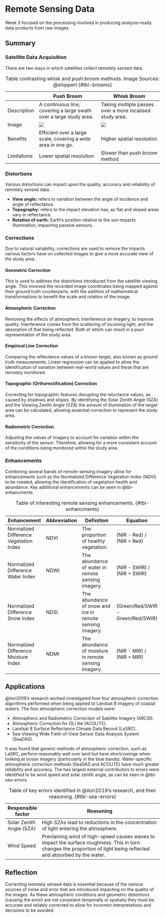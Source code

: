 # Remote Sensing Data

Week 3 focused on the processing involved in producing analysis-ready data products from raw images.

## Summary

### Satellite Data Acquisition

There are two ways in which satellites collect remotely sensed data.

|             | Push Broom                                                                           | Whisk Broom                                                                           |
|-------------|--------------------------------------------------------------------------------------|---------------------------------------------------------------------------------------|
| Description | A continuous line, covering a large swath over a large study area.                   | Taking multiple passes over a more localised study area.                              |
| Image       | ![](https://www.l3harrisgeospatial.com/portals/0/blogs/imageryspeaks/push_broom.jpg) | ![](https://www.l3harrisgeospatial.com/portals/0/blogs/imageryspeaks/whisk_broom.jpg) |
| Benefits    | Efficient over a large scale, covering a wide area in one go.                        | Higher spatial resolution                                                             |
| Limitations | Lower spatial resolution                                                             | Slower than push broom method                                                         |

: Table contrasting whisk and push broom methods. Image Sources: @shippert {#tbl-brooms}

### Distortions

Various distortions can impact upon the quality, accuracy and reliability of remotely sensed data.

-   **View angle:** refers to variation between the angle of incidence and angle of reflectance
-   **Topography:** refers to the impact elevation has, as flat and sloped areas vary in reflectance.
-   **Rotation of earth:** Earth's position relative to the sun impacts illumination, impacting passive sensors.

### Corrections

Due to natural variability, corrections are used to remove the impacts various factors have on collected images to give a more accurate view of the study area.

#### Geometric Correction

This is used to address the distortions introduced from the satellite viewing angle. This involved the recorded image coordinates being mapped against their ground truth counterparts, with the addition of mathematical transformations to benefit the scale and rotation of the image.

#### Atmospheric Correction

Removing the effects of atmospheric interference on imagery, to improve quality. Interference comes from the scattering of incoming light, and the absorption of that being reflected. Both of which can result in a poor representation of the study area.

#### Empirical Line Correction

Comparing the reflectance values of a known target, also known as ground truth measurements. Linear regression can be applied to allow the identification of variation between real-world values and those that are remotely monitored.

#### Topographic (Orthorectification) Correction

Correcting for topographic features disrupting the reluctance values, as caused by shadows and slopes. By identifying the Solar Zenith Angle (SZA) and the Viewing Zenith Angle (VZA) the amount of illumination of the target area can be calculated, allowing essential correction to represent the study area.

#### Radiometric Correction

Adjusting the values of imagery to account for variation within the sensitivity of the sensor. Therefore, allowing for a more consistent account of the conditions being monitored within the study area.

### Enhancements

Combining several bands of remote-sensing imagery allow for enhancements such as the Normalized Difference Vegetation Index (NDVI) to be created, allowing the identification of vegetation health and abundance. Key additional enhancements can be seen in @tbl-enhancments.

| Enhancement                            | Abbreviation | Definition                                               | Equation                          |
|----------------------------------------|--------------|----------------------------------------------------------|-----------------------------------|
| Normalized Difference Vegetation Index | NDVI         | The proportion of healthy vegetation.                    | (NIR - Red) / (NIR + Red)         |
| Normalized Difference Water Index      | NDWI         | The abundance of water in remote sensing imagery.        | (NIR - SWIR) / (NIR + SWIR)       |
| Normalized Difference Snow Index       | NDSI         | The abundance of snow and ice in remote sensing imagery. | (Green/Red/SWIR - Green/Red/SWIR) |
| Normalized Difference Moisture Index   | NDMI         | The abundance of moisture in remote sensing imagery.     | (NIR - MIR) / (NIR + MIR)         |

: Table of interesting remote sensing enhancements. {#tbl-enhancments}

## Applications

@ilori2019's research worked investigated how four atmospheric correction algorithms performed when being applied to Landsat 8 imagery of coastal waters. The four atmospheric correction models were:

-   Atmospheric and Radiometric Correction of Satellite Imagery (ARCSI).
-   Atmospheric Correction for OLI lite (ACOLITE).
-   Landsat 8 Surface Reflectance Climate Data Record (LaSRC).
-   Sea-Viewing Wide Field-of-View Sensor Data Analysis System (SeaDAS).

It was found that generic methods of atmospheric correction, such as LaSRC, perform reasonably well over land but have shortcomings when looking at ocean imagery (particularly in the blue bands). Water-specific atmospheric correction methods (SeaDAS and ACOLITE) have much greater reliability and accuracy. The two largest external contributors to errors were identified to be wind speed and solar zenith angle, as can be seen in @tbl-sea-errors.

| Responsible factor       | Reasoning                                                                                                                                                            |
|--------------------------|----------------------------------------------------------------------------------------------------------------------------------------------------------------------|
| Solar Zenith Angle (SZA) | High SZAs lead to reductions in the concentration of light entering the atmosphere.                                                                                  |
| Wind Speed               | Prevlaining wind of high-speed causes waves to impact the surface roughness. This in turn changes the proportion of light being reflected and absorbed by the water. |

: Table of key errors identified in @ilori2019's research, and their reasoning. {#tbl-sea-errors}

## Reflection

Correcting remotely sensed data is essential because of the various sources of noise and error that are introduced impacting on the quality of the images. As these atmospheric conditions and geometric distortions (causing the error) are not consistent temporally or spatially they must be accurate and reliably corrected to allow for incorrect interpretations and decisions to be avoided.
